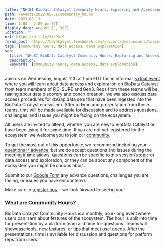 ```yaml
---
title: "NHLBI BioData Catalyst Community Hours: Exploring and Accessing Data"
path: /events/2022-08-11/community_hours
date: 2021-08-11
time: 1:00 - 2:00 pm EDT
display_date: August 11, 2021
location: ""
url: https://bit.ly/3ijOkr9
forum_post: https://bdcatalyst.freshdesk.com/support/discussions/topics/60000406457
tags: [community hours, data access, data exploration]
seo:
  title: "NHLBI BioData Catalyst Community Hours: Exploring and Accessing Data"
  description:
  keywords: [community hours, data access, data exploration]
---
```


Join us on Wednesday, August 11th at 1 pm EDT for an informal, [virtual event](https://bit.ly/3ijOkr9) where you will learn about data access and exploration on BioData Catalyst from team members of PIC-SURE and Gen3. Reps from these teams will be talking about data discovery and cohort creation. We will also discuss data access procedures for dbGap data sets that have been ingested into the BioData Catalyst ecosystem. After a demo and presentation from these teams, time will be made available for discussion and to address questions, challenges, and issues you might be facing on the ecosystem.

All users are invited to attend, whether you are new to BioData Catalyst or have been using it for some time. If you are not yet registered for the ecosystem, we welcome you to join our [community](/join-bdc).

To get the most out of this opportunity, we recommend including your [questions in advance](https://docs.google.com/forms/d/e/1FAIpQLSfNN2WJaBuJ5noJJGPUjhF-_q-MlTuAdUjnuf5EBjzdsVETww/viewform?usp=pp_url), but we do accept questions and issues during the meeting if time allows. Questions can be specific to this session’s topic of data access and exploration, or they can be about any component of the ecosystem you might be curious about.

Submit to our [Google Form](https://docs.google.com/forms/d/e/1FAIpQLSfNN2WJaBuJ5noJJGPUjhF-_q-MlTuAdUjnuf5EBjzdsVETww/viewform) any advance questions, challenges you are facing, or issues you have encountered.

Make sure to [register now](https://bit.ly/3ijOkr9) - we look forward to seeing you!

### What are Community Hours?

BioData Catalyst Community Hours is a monthly, hour-long event where users can learn about features of the ecosystem. The hour is split into time for presentation by a platform team and time for questions. Teams will showcase tools, new features, or tips that meet user needs. After the presentations, time is available for discussion and questions for platform reps from users.
